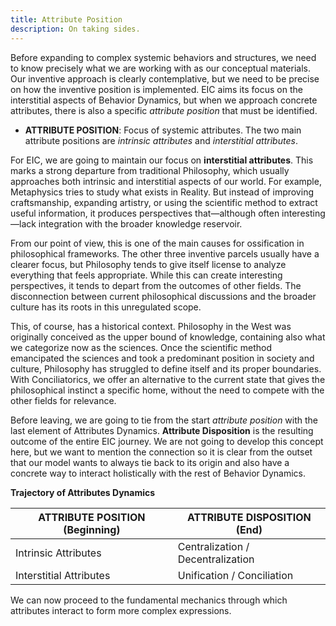 ```yaml
---
title: Attribute Position
description: On taking sides.
---
```


Before expanding to complex systemic behaviors and structures, we need to know precisely what we are working with as our conceptual materials. Our inventive approach is clearly contemplative, but we need to be precise on how the inventive position is implemented. EIC aims its focus on the interstitial aspects of Behavior Dynamics, but when we approach concrete attributes, there is also a specific *attribute position* that must be identified.

- **ATTRIBUTE POSITION**: Focus of systemic attributes. The two main attribute positions are *intrinsic attributes* and *interstitial attributes*.

For EIC, we are going to maintain our focus on **interstitial attributes**. This marks a strong departure from traditional Philosophy, which usually approaches both intrinsic and interstitial aspects of our world. For example, Metaphysics tries to study what exists in Reality. But instead of improving craftsmanship, expanding artistry, or using the scientific method to extract useful information, it produces perspectives that—although often interesting—lack integration with the broader knowledge reservoir.

From our point of view, this is one of the main causes for ossification in philosophical frameworks. The other three inventive parcels usually have a clearer focus, but Philosophy tends to give itself license to analyze everything that feels appropriate. While this can create interesting perspectives, it tends to depart from the outcomes of other fields. The disconnection between current philosophical discussions and the broader culture has its roots in this unregulated scope.

This, of course, has a historical context. Philosophy in the West was originally conceived as the upper bound of knowledge, containing also what we categorize now as the sciences. Once the scientific method emancipated the sciences and took a predominant position in society and culture, Philosophy has struggled to define itself and its proper boundaries. With Conciliatorics, we offer an alternative to the current state that gives the philosophical instinct a specific home, without the need to compete with the other fields for relevance.

Before leaving, we are going to tie from the start *attribute position* with the last element of Attributes Dynamics. **Attribute Disposition** is the resulting outcome of the entire EIC journey. We are not going to develop this concept here, but we want to mention the connection so it is clear from the outset that our model wants to always tie back to its origin and also have a concrete way to interact holistically with the rest of Behavior Dynamics.

**Trajectory of Attributes Dynamics**

| **ATTRIBUTE POSITION (Beginning)** | **ATTRIBUTE DISPOSITION (End)** |
|-------------------------------|------------------------------|
| Intrinsic Attributes          | Centralization / Decentralization |
| Interstitial Attributes       | Unification / Conciliation |

We can now proceed to the fundamental mechanics through which attributes interact to form more complex expressions.

